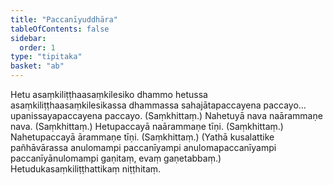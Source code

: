 ```yaml
---
title: "Paccanīyuddhāra"
tableOfContents: false
sidebar:
  order: 1
type: "tipitaka"
basket: "ab"
---
```



<DynamicBreadcrumb />

<Division number="208">

<Paragraph number="389">
Hetu asaṃkiliṭṭhaasaṃkilesiko dhammo hetussa asaṃkiliṭṭhaasaṃkilesikassa dhammassa sahajātapaccayena paccayo…  upanissayapaccayena paccayo. (Saṃkhittaṃ.)
</Paragraph>

</Division>
<Division number="209">

<Paragraph number="390">
Nahetuyā nava naārammaṇe nava. (Saṃkhittaṃ.)
</Paragraph>

<Paragraph number="391">
Hetupaccayā naārammaṇe tīṇi. (Saṃkhittaṃ.)
</Paragraph>

<Paragraph number="392">
Nahetupaccayā ārammaṇe tīṇi. (Saṃkhittaṃ.)
</Paragraph>

<Paragraph number="393">
(Yathā kusalattike pañhāvārassa anulomampi paccanīyampi anulomapaccanīyampi paccanīyānulomampi gaṇitaṃ, evaṃ gaṇetabbaṃ.)

</Paragraph>
</Division>

<Paragraph number="394" type="center">
Hetudukasaṃkiliṭṭhattikaṃ niṭṭhitaṃ.
</Paragraph>